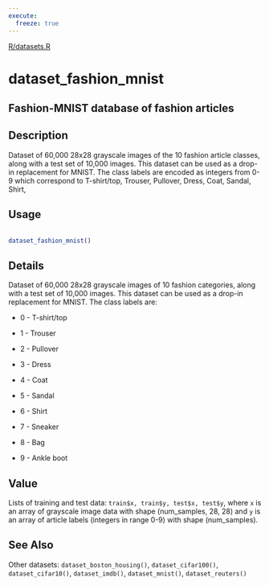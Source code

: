 ```yaml
---
execute:
  freeze: true
---
```


[R/datasets.R](https://github.com/rstudio/keras//blob/main/R/datasets.R#L223) 

# dataset_fashion_mnist

## Fashion-MNIST database of fashion articles

## Description
 Dataset of 60,000 28x28 grayscale images of the 10 fashion article classes, along with a test set of 10,000 images. This dataset can be used as a drop-in replacement for MNIST. The class labels are encoded as integers from 0-9 which correspond to T-shirt/top, Trouser, Pullover, Dress, Coat, Sandal, Shirt, 


## Usage
```r
 
dataset_fashion_mnist() 
```


## Details

 Dataset of 60,000 28x28 grayscale images of 10 fashion categories, along with a test set of 10,000 images. This dataset can be used as a drop-in replacement for MNIST. The class labels are:  

- 0 - T-shirt/top 

- 1 - Trouser 

- 2 - Pullover 

- 3 - Dress 

- 4 - Coat 

- 5 - Sandal 

- 6 - Shirt 

- 7 - Sneaker 

- 8 - Bag 

- 9 - Ankle boot 

 


## Value
 Lists of training and test data: `train$x, train$y, test$x, test$y`, where `x` is an array of grayscale image data with shape (num_samples, 28, 28) and `y` is an array of article labels (integers in range 0-9) with shape (num_samples). 



## See Also
 Other datasets:  `dataset_boston_housing()`, `dataset_cifar100()`, `dataset_cifar10()`, `dataset_imdb()`, `dataset_mnist()`, `dataset_reuters()` 

